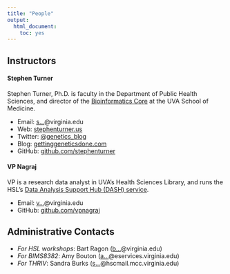 ```yaml
---
title: "People"
output: 
  html_document:
    toc: yes
---
```


## Instructors

#### Stephen Turner

Stephen Turner, Ph.D. is faculty in the Department of Public Health Sciences, and director of the [Bioinformatics Core](http://bioinformatics.virginia.edu) at the UVA School of Medicine.

- Email: <a href="http://www.google.com/recaptcha/mailhide/d?k=01Wp6BFjxhU6BE1ONDOeDAZg==&amp;c=hClvy-RObaqm8ONK69PMtLKUh74mVHLjokUJXLgkUHk=" onclick="window.open('http://www.google.com/recaptcha/mailhide/d?k\07501Wp6BFjxhU6BE1ONDOeDAZg\75\75\46c\75hClvy-RObaqm8ONK69PMtLKUh74mVHLjokUJXLgkUHk\075', '', 'toolbar=0,scrollbars=0,location=0,statusbar=0,menubar=0,resizable=0,width=500,height=300'); return false;" title="Reveal this e-mail address">s...</a>@virginia.edu
- Web: [stephenturner.us](http://stephenturner.us)
- Twitter: <a href="https://twitter.com/genetics_blog">@genetics_blog</a>
- Blog: [gettinggeneticsdone.com](http://www.gettinggeneticsdone.com/)
- GitHub: [github.com/stephenturner](https://github.com/stephenturner/)

#### VP Nagraj

VP is a research data analyst in UVA's Health Sciences Library, and runs the HSL's [Data Analysis Support Hub (DASH) service](https://www.bioconnector.virginia.edu/dash).

- Email: <a href="http://www.google.com/recaptcha/mailhide/d?k=01Wp6BFjxhU6BE1ONDOeDAZg==&amp;c=L6Yf0_ZmAoCwCbPyxLxBbGrIq97gwXUiKEBKeJFEJ9k=" onclick="window.open('http://www.google.com/recaptcha/mailhide/d?k\07501Wp6BFjxhU6BE1ONDOeDAZg\75\75\46c\75L6Yf0_ZmAoCwCbPyxLxBbGrIq97gwXUiKEBKeJFEJ9k\075', '', 'toolbar=0,scrollbars=0,location=0,statusbar=0,menubar=0,resizable=0,width=500,height=300'); return false;" title="Reveal this e-mail address">v...</a>@virginia.edu
- GitHub: [github.com/vpnagraj](https://github.com/vpnagraj)

## Administrative Contacts

- _For HSL workshops_: Bart Ragon (<a href="http://www.google.com/recaptcha/mailhide/d?k=01Fpsn9fRqsAnOn2xvB6hPaw==&amp;c=gJBxKZodv6VkyiheH-XULOo6Hd2KyoERfhLPLohoLZE=" onclick="window.open('http://www.google.com/recaptcha/mailhide/d?k\07501Fpsn9fRqsAnOn2xvB6hPaw\75\75\46c\75gJBxKZodv6VkyiheH-XULOo6Hd2KyoERfhLPLohoLZE\075', '', 'toolbar=0,scrollbars=0,location=0,statusbar=0,menubar=0,resizable=0,width=500,height=300'); return false;" title="Reveal this e-mail address">b...</a>@virginia.edu)
- _For BIMS8382_: Amy Bouton (<a href="http://www.google.com/recaptcha/mailhide/d?k=01qcLUpoGx9G6y7uCzkRHIFg==&amp;c=aowm48A1qsDKUhTZ2M05N4Uf54yUbhaEe8HgPGWmUyg=" onclick="window.open('http://www.google.com/recaptcha/mailhide/d?k\x3d01qcLUpoGx9G6y7uCzkRHIFg\x3d\x3d\x26c\x3daowm48A1qsDKUhTZ2M05N4Uf54yUbhaEe8HgPGWmUyg\x3d', '', 'toolbar=0,scrollbars=0,location=0,statusbar=0,menubar=0,resizable=0,width=500,height=300'); return false;" title="Reveal this e-mail address">a...</a>@eservices.virginia.edu)
- _For THRIV_: Sandra Burks (<a href="http://www.google.com/recaptcha/mailhide/d?k=01YjKx1hY9lQCM4dSamb30Tg==&amp;c=iS8BUwgZdiPzvvgosbmvWuZCgu96ulWjXv6AxKj1Ufs=" onclick="window.open('http://www.google.com/recaptcha/mailhide/d?k\x3d01YjKx1hY9lQCM4dSamb30Tg\x3d\x3d\x26c\x3diS8BUwgZdiPzvvgosbmvWuZCgu96ulWjXv6AxKj1Ufs\x3d', '', 'toolbar=0,scrollbars=0,location=0,statusbar=0,menubar=0,resizable=0,width=500,height=300'); return false;" title="Reveal this e-mail address">s...</a>@hscmail.mcc.virginia.edu)